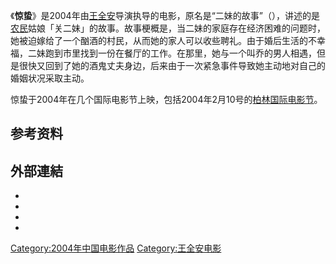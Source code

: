 {{Infobox film
| name           = 惊蛰<br/>Jingzhe
| image          = 
| caption        = 
| director       = 王全安
| producer       = 王全安<br />[[Song_Dai|Song Dai]]
| writer         = 王全安
| starring       = {{ubl|[[余男|-{余}-男]]|[[刘彦兵|刘彦兵]]|[[苏岩|苏岩]]}}
| music          = Zhang Yang
| cinematography = {{tsl|de|Lutz Reitemeier|卢茨·赖特迈尔}}
| editing        = 王全安
| distributor    = [[西部电影集团|西安电影制片厂]]
| released       = {{Film date|2004|02|10|柏林|ref1=<ref name=Variety/>}}<br/>{{Film date|2004|04|04|法国 |ref1=}}
| runtime        = 115分鐘
| language       =[[普通話|普通話]]、[[晋语|晋语]]
| budget         = 
}}
《'''惊蛰'''》是2004年由[[王全安|王全安]]导演执导的电影，原名是“二妹的故事”（{{lang|en|The Story of Ermei}}），讲述的是[[农民|农民]]姑娘「关二妹」的故事。故事梗概是，当二妹的家庭存在经济困难的问题时，她被迫嫁给了一个酗酒的村民，从而她的家人可以收些聘礼。由于婚后生活的不幸福，二妹跑到市里找到一份在餐厅的工作。在那里，她与一个叫乔的男人相遇，但是很快又回到了她的酒鬼丈夫身边，后来由于一次紧急事件导致她主动地对自己的婚姻状况采取主动。

惊蛰于2004年在几个国际电影节上映，包括2004年2月10号的[[柏林国际电影节|柏林国际电影节]]。

== 参考资料 ==
{{reflist|2}}

==外部連結==
*{{douban|title=惊蛰}}
*{{mtime|15314|惊蛰}}
*{{hkmdb title|14426|惊蛰}}
*{{imdb title|0406002|惊蛰}}

{{王全安}}
[[Category:2004年中国电影作品|Category:2004年中国电影作品]]
[[Category:王全安电影|Category:王全安电影]]